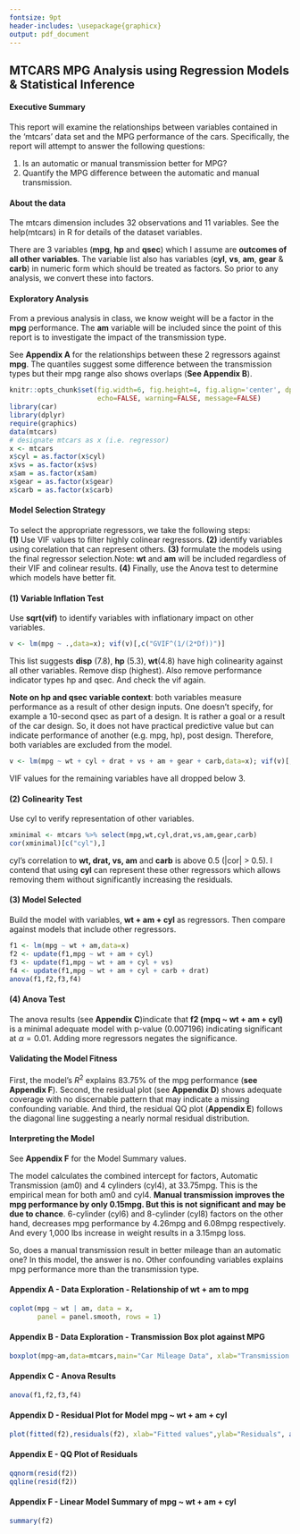 ```yaml
---
fontsize: 9pt
header-includes: \usepackage{graphicx}
output: pdf_document
---
```

## MTCARS MPG Analysis using Regression Models & Statistical Inference  

#### Executive Summary
This report will examine the relationships between variables contained in the 'mtcars' data set and the MPG performance of the cars. Specifically, the report will attempt to answer the following questions:

1. Is an automatic or manual transmission better for MPG?
2. Quantify the MPG difference between the automatic and manual transmission.

#### About the data
The mtcars dimension includes 32 observations and 11 variables. See the help(mtcars) in R for details of the dataset variables. 

There are 3 variables (**mpg**, **hp** and **qsec**) which I assume are **outcomes of all other variables**. The variable list also has variables (**cyl**, **vs**, **am**, **gear** & **carb**) in numeric form which should be treated as factors. So prior to any analysis, we convert these into factors.

#### Exploratory Analysis 
From a previous analysis in class, we know weight will be a factor in the **mpg** performance. The __am__ variable will be included  since the point of this report is to investigate the impact of the transmission type.

See **Appendix A** for the relationships between these 2 regressors against **mpg**. The quantiles suggest some difference between the transmission types but their mpg range also shows overlaps (__See Appendix B__).

```r
knitr::opts_chunk$set(fig.width=6, fig.height=4, fig.align='center', dpi=100,
                      echo=FALSE, warning=FALSE, message=FALSE)
library(car)
library(dplyr)
require(graphics)
data(mtcars)
# designate mtcars as x (i.e. regressor)
x <- mtcars
x$cyl = as.factor(x$cyl)
x$vs = as.factor(x$vs)
x$am = as.factor(x$am)
x$gear = as.factor(x$gear)
x$carb = as.factor(x$carb)
```

#### Model Selection Strategy
To select the appropriate regressors, we take the following steps:  
**(1)** Use VIF values to filter highly colinear regressors.
**(2)** identify variables using corelation that can represent others.
**(3)** formulate the models using the final regressor selection.Note: **wt** and **am** will be included regardless of their VIF and colinear results.
**(4)** Finally, use the Anova test to determine which models have better fit.

#### (1) Variable Inflation Test  
Use __sqrt(vif)__ to identify variables with inflationary impact on other variables. 
```r
v <- lm(mpg ~ .,data=x); vif(v)[,c("GVIF^(1/(2*Df))")]
```

This list suggests  **disp** (7.8), **hp** (5.3), **wt**(4.8) have high colinearity against all other variables. Remove disp (highest). Also remove performance indicator types hp and qsec. And check the vif again.  

**Note on hp and qsec variable context**: both variables measure performance as a result of other design inputs. One doesn't specify, for example a 10-second qsec as part of a design. It is rather a goal or a result of the car design. So, it does not have practical predictive value but can indicate performance of another (e.g. mpg, hp), post design. Therefore, both variables are excluded from the model.


```r
v <- lm(mpg ~ wt + cyl + drat + vs + am + gear + carb,data=x); vif(v)[,c("GVIF^(1/(2*Df))")]
```

VIF values for the remaining variables have all dropped below 3. 

#### (2) Colinearity Test
Use cyl to verify representation of other variables.
```r
xminimal <- mtcars %>% select(mpg,wt,cyl,drat,vs,am,gear,carb)
cor(xminimal)[c("cyl"),]
```

cyl's correlation to __wt, drat, vs, am__ and __carb__ is above 0.5 (|cor| > 0.5). I contend that using **cyl** can represent these other regressors which allows removing them without significantly increasing the residuals.

#### (3) Model Selected

Build the model with variables,  __wt + am + cyl__ as regressors. Then compare against models that include other regressors.

```r
f1 <- lm(mpg ~ wt + am,data=x)
f2 <- update(f1,mpg ~ wt + am + cyl)
f3 <- update(f1,mpg ~ wt + am + cyl + vs)
f4 <- update(f1,mpg ~ wt + am + cyl + carb + drat)
anova(f1,f2,f3,f4) 
```

#### (4) Anova Test
The anova results (see **Appendix C**)indicate that **f2 (mpq ~ wt + am + cyl)** is a minimal adequate model with p-value (0.007196) indicating significant at $\alpha = 0.01$. Adding more regressors negates the significance.

#### Validating the Model Fitness
First, the model's $R^2$ explains 83.75% of the mpg performance (**see Appendix F**). Second, the residual plot (see **Appendix D**) shows adequate coverage with no discernable pattern that may indicate a missing confounding variable. And third, the residual QQ plot (**Appendix E**)  follows the diagonal line suggesting a nearly normal residual distribution.

#### Interpreting the Model
See **Appendix F** for the Model Summary values.  

The model calculates the combined intercept for factors, Automatic Transmission (am0) and 4 cylinders (cyl4), at 33.75mpg. This is the empirical mean for both am0 and cyl4. **Manual transmission improves the mpg performance by only 0.15mpg. But this is not significant and may be due to chance**. 6-cylinder (cyl6) and 8-cylinder (cyl8) factors on the other hand, decreases mpg performance by 4.26mpg and 6.08mpg respectively. And every 1,000 lbs increase in weight results in a 3.15mpg loss.  

So, does a manual transmission result in better mileage than an automatic one? In this model, the answer is no. Other confounding variables explains mpg performance more than the transmission type. 
\newpage  

#### Appendix A - Data Exploration - Relationship of wt + am to mpg
``` r
coplot(mpg ~ wt | am, data = x,
       panel = panel.smooth, rows = 1)
```

#### Appendix B - Data Exploration - Transmission Box plot against MPG
```r
boxplot(mpg~am,data=mtcars,main="Car Mileage Data", xlab="Transmission 0-Manual / 1-Auto", ylab="Miles per Gallon")
```

#### Appendix C - Anova Results
```r
anova(f1,f2,f3,f4) 
```

#### Appendix D - Residual Plot for Model mpg ~ wt + am + cyl

```r
plot(fitted(f2),residuals(f2), xlab="Fitted values",ylab="Residuals", abline(h=0,lty=2))
```

#### Appendix E - QQ Plot of Residuals
```r
qqnorm(resid(f2))
qqline(resid(f2))
```

#### Appendix F - Linear Model Summary of mpg ~ wt + am + cyl
```r
summary(f2)
```
